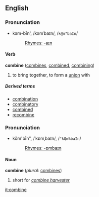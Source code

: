 ==English==
===Pronunciation===
*kəm-bīn', /kəmˈbaɪn/, /<tt>k@m"baIn</tt>/
*:[[Rhymes:English:-aɪn|Rhymes: -aɪn]]

====Verb====
'''combine''' ([[combines]], [[combined]], [[combining]])

#to bring together, to form a [[union]] with

=====Derived terms=====
*[[combination]]
*[[combinatory]]
*[[combined]]
*[[recombine]]

===Pronunciation===
*kŏm'bīn", /ˈkɒmˌbaɪn/, /<tt>"kQm%baIn</tt>/
*:[[Rhymes:English:-ɒmbaɪn|Rhymes: -ɒmbaɪn]]

====Noun====
'''combine'''  (''plural:'' [[combines]])

# short for ''[[combine harvester]]''

[[it:combine]]